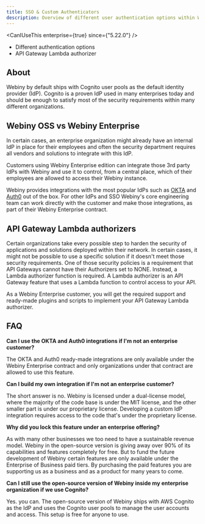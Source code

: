 ```yaml
---
title: SSO & Custom Authenticators
description: Overview of different user authentication options within Webiny
---
```



<CanIUseThis enterprise={true} since={"5.22.0"} />

<Alert type="success" title="What You’ll Learn">

- Different authentication options
- API Gateway Lambda authorizer

</Alert>

## About

Webiny by default ships with Cognito user pools as the default identity provider (IdP). Cognito is a proven IdP used in many enterprises today and should be enough to satisfy most of the security requirements within many different organizations. 


## Webiny OSS vs Webiny Enterprise 

In certain cases, an enterprise organization might already have an internal IdP in place for their employees and often the security department requires all vendors and solutions to integrate with this IdP. 

Customers using Webiny Enterprise edition can integrate those 3rd party IdPs with Webiny and use it to control, from a central place, which of their employees are allowed to access their Webiny instance. 

Webiny provides integrations with the most popular IdPs such as [OKTA](/docs/{version}/enterprise/okta-integration) and [Auth0](/docs/{version}/enterprise/auth0-integration) out of the box. For other IdPs and SSO Webiny's core engineering team can work directly with the customer and make those integrations, as part of their Webiny Enterprise contract. 

## API Gateway Lambda authorizers

Certain organizations take every possible step to harden the security of applications and solutions deployed within their network. In certain cases, it might not be possible to use a specific solution if it doesn't meet those security requirements. One of those security policies is a requirement that API Gateways cannot have their Authorizers set to NONE. Instead, a Lambda authorizer function is required. A Lambda authorizer is an API Gateway feature that uses a Lambda function to control access to your API.

As a Webiny Enterprise customer, you will get the required support and ready-made plugins and scripts to implement your API Gateway Lambda authorizer.


## FAQ

**Can I use the OKTA and Auth0 integrations if I'm not an enterprise customer?**

The OKTA and Auth0 ready-made integrations are only available under the Webiny Enterprise contract and only organizations under that contract are allowed to use this feature. 

**Can I build my own integration if I'm not an enterprise customer?**

The short answer is no. Webiny is licensed under a dual-license model, where the majority of the code base is under the MIT license, and the other smaller part is under our proprietary license. Developing a custom IdP integration requires access to the code that's under the proprietary license. 

**Why did you lock this feature under an enterprise offering?**

As with many other businesses we too need to have a sustainable revenue model. Webiny in the open-source version is giving away over 90% of its capabilities and features completely for free. But to fund the future development of Webiny certain features are only available under the Enterprise of Business paid tiers. By purchasing the paid features you are supporting us as a business and as a product for many years to come. 

**Can I still use the open-source version of Webiny inside my enterprise organization if we use Cognito?**

Yes. you can. The open-source version of Webiny ships with AWS Cognito as the IdP and uses the Cognito user pools to manage the user accounts and access. This setup is free for anyone to use.  
